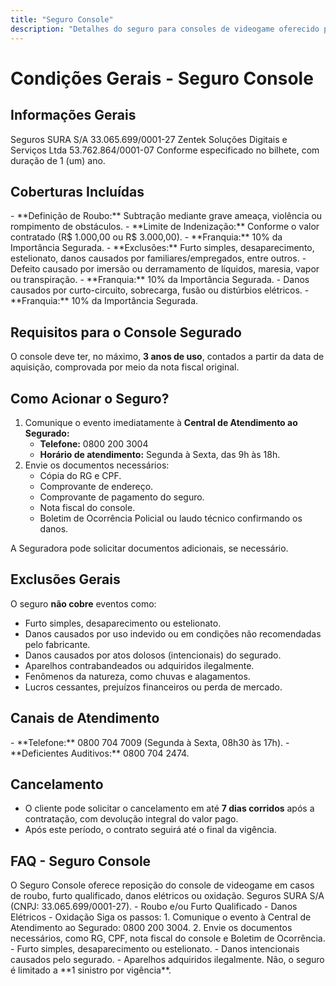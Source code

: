 ```yaml
---
title: "Seguro Console"
description: "Detalhes do seguro para consoles de videogame oferecido pela Seguros SURA e representado pela Zentek."
---
```


# Condições Gerais - Seguro Console

## Informações Gerais

<AccordionGroup>
  <Accordion title="Seguradora">
    Seguros SURA S/A
  </Accordion>
  <Accordion title="CNPJ Seguradora">
    33.065.699/0001-27
  </Accordion>
  <Accordion title="Representante">
    Zentek Soluções Digitais e Serviços Ltda
  </Accordion>
  <Accordion title="CNPJ Representante">
    53.762.864/0001-07
  </Accordion>
  <Accordion title="Início e Fim de Vigência">
    Conforme especificado no bilhete, com duração de 1 (um) ano.
  </Accordion>
</AccordionGroup>

## Coberturas Incluídas

<AccordionGroup>
  <Accordion title="2.1 Roubo e/ou Furto Qualificado">
    - **Definição de Roubo:** Subtração mediante grave ameaça, violência ou rompimento de obstáculos.  
    - **Limite de Indenização:** Conforme o valor contratado (R$ 1.000,00 ou R$ 3.000,00).  
    - **Franquia:** 10% da Importância Segurada.  
    - **Exclusões:** Furto simples, desaparecimento, estelionato, danos causados por familiares/empregados, entre outros.
  </Accordion>
  <Accordion title="2.2 Oxidação">
    - Defeito causado por imersão ou derramamento de líquidos, maresia, vapor ou transpiração.  
    - **Franquia:** 10% da Importância Segurada.
  </Accordion>
  <Accordion title="2.3 Danos Elétricos">
    - Danos causados por curto-circuito, sobrecarga, fusão ou distúrbios elétricos.  
    - **Franquia:** 10% da Importância Segurada.
  </Accordion>
</AccordionGroup>

## Requisitos para o Console Segurado

O console deve ter, no máximo, **3 anos de uso**, contados a partir da data de aquisição, comprovada por meio da nota fiscal original.

## Como Acionar o Seguro?

1. Comunique o evento imediatamente à **Central de Atendimento ao Segurado:**  
   - **Telefone:** 0800 200 3004  
   - **Horário de atendimento:** Segunda à Sexta, das 9h às 18h.  
2. Envie os documentos necessários:  
   - Cópia do RG e CPF.  
   - Comprovante de endereço.  
   - Comprovante de pagamento do seguro.  
   - Nota fiscal do console.  
   - Boletim de Ocorrência Policial ou laudo técnico confirmando os danos.  

<CalloutBox type="info">
A Seguradora pode solicitar documentos adicionais, se necessário.
</CalloutBox>

## Exclusões Gerais

O seguro **não cobre** eventos como:  
- Furto simples, desaparecimento ou estelionato.  
- Danos causados por uso indevido ou em condições não recomendadas pelo fabricante.  
- Danos causados por atos dolosos (intencionais) do segurado.  
- Aparelhos contrabandeados ou adquiridos ilegalmente.  
- Fenômenos da natureza, como chuvas e alagamentos.  
- Lucros cessantes, prejuízos financeiros ou perda de mercado.

## Canais de Atendimento

<AccordionGroup>
  <Accordion title="Central de Atendimento Seguros SURA">
    - **Telefone:** 0800 704 7009 (Segunda à Sexta, 08h30 às 17h).  
    - **Deficientes Auditivos:** 0800 704 2474.
  </Accordion>
</AccordionGroup>

## Cancelamento

- O cliente pode solicitar o cancelamento em até **7 dias corridos** após a contratação, com devolução integral do valor pago.  
- Após este período, o contrato seguirá até o final da vigência.

## FAQ - Seguro Console

<AccordionGroup>
  <Accordion title="O que é o Seguro Console?">
    O Seguro Console oferece reposição do console de videogame em casos de roubo, furto qualificado, danos elétricos ou oxidação.
  </Accordion>
  <Accordion title="Quem é a seguradora responsável?">
    Seguros SURA S/A (CNPJ: 33.065.699/0001-27).
  </Accordion>
  <Accordion title="Quais são as coberturas incluídas?">
    - Roubo e/ou Furto Qualificado  
    - Danos Elétricos  
    - Oxidação
  </Accordion>
  <Accordion title="Como acionar o seguro em caso de sinistro?">
    Siga os passos:  
    1. Comunique o evento à Central de Atendimento ao Segurado: 0800 200 3004.  
    2. Envie os documentos necessários, como RG, CPF, nota fiscal do console e Boletim de Ocorrência.
  </Accordion>
  <Accordion title="O que o seguro não cobre?">
    - Furto simples, desaparecimento ou estelionato.  
    - Danos intencionais causados pelo segurado.  
    - Aparelhos adquiridos ilegalmente.
  </Accordion>
  <Accordion title="Posso acionar o seguro mais de uma vez no mesmo período?">
    Não, o seguro é limitado a **1 sinistro por vigência**.
  </Accordion>
</AccordionGroup>
